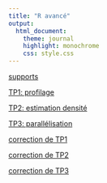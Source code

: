 ```yaml
---
title: "R avancé"
output:
  html_document:
    theme: journal
    highlight: monochrome
    css: style.css
---
```


[supports](http://masedki.github.io/enseignements/pdfs/Ravance/Ravance.pdf)

[TP1: profilage](http://masedki.github.io/enseignements/pdfs/Ravance/TP1profilage.pdf)

[TP2: estimation densité](http://masedki.github.io/enseignements/pdfs/Ravance/TP2optimisationSimple.pdf)

[TP3: parallélisation ](http://masedki.github.io/enseignements/pdfs/Ravance/TP3-Parallelisation.pdf)

[correction de TP1](http://masedki.github.io/enseignements/rcode/Ravance/TP1profilage.zip)

[correction de TP2](http://masedki.github.io/enseignements/rcode/Ravance/TP2Optimisation.zip)

[correction de TP3](http://masedki.github.io/enseignements/rcode/Ravance/TP3parallelisation.zip)